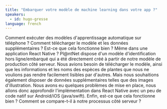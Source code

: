 ```yaml
---
title: "Embarquer votre modèle de machine learning dans votre app ?"
speakers:
  - id: hugo-gresse
language: french
---
```


Comment exécuter des modèles d'apprentissage automatique sur téléphone ? Comment télécharger le modèle et les données supplémentaires ? Est-ce que cela fonctionne bien ? Même dans une application React Native ?
Pl@ntNet dispose d'un modèle d'identification hors ligne/embarqué qui a été directement créé à partir de notre modèle de production côté serveur.
Nous avions besoin de télécharger le modèle, ainsi que les informations et les noms des espèces de plantes que nous ne voulions pas rendre facilement lisibles par d'autres. Mais nous souhaitions également disposer de données supplémentaires telles que des images d'illustration.
Nous avons eu quelques problèmes de mise en place, nous allons donc approfondir l'implémentation dans React Native avec un peu de code natif sur Android/iOS (java/swift).
Enfin, est-ce que cela fonctionne bien ? Comment se compare-t-il à notre processus côté serveur ?
